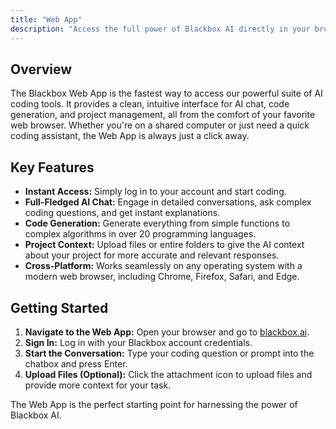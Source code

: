 ---
title: "Web App"
description: "Access the full power of Blackbox AI directly in your browser."
---

## Overview

The Blackbox Web App is the fastest way to access our powerful suite of AI coding tools. It provides a clean, intuitive interface for AI chat, code generation, and project management, all from the comfort of your favorite web browser. Whether you're on a shared computer or just need a quick coding assistant, the Web App is always just a click away.

## Key Features

-   **Instant Access:** Simply log in to your account and start coding.
-   **Full-Fledged AI Chat:** Engage in detailed conversations, ask complex coding questions, and get instant explanations.
-   **Code Generation:** Generate everything from simple functions to complex algorithms in over 20 programming languages.
-   **Project Context:** Upload files or entire folders to give the AI context about your project for more accurate and relevant responses.
-   **Cross-Platform:** Works seamlessly on any operating system with a modern web browser, including Chrome, Firefox, Safari, and Edge.

## Getting Started

1.  **Navigate to the Web App:** Open your browser and go to [blackbox.ai](https://www.blackbox.ai/).
2.  **Sign In:** Log in with your Blackbox account credentials.
3.  **Start the Conversation:** Type your coding question or prompt into the chatbox and press Enter.
4.  **Upload Files (Optional):** Click the attachment icon to upload files and provide more context for your task.

The Web App is the perfect starting point for harnessing the power of Blackbox AI.
